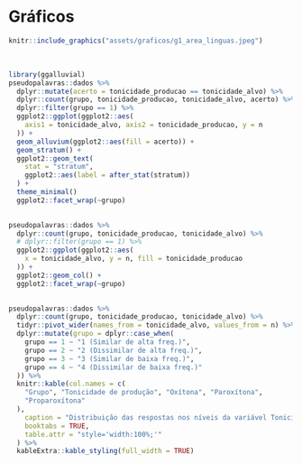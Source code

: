 #    Gráficos {#graficos}

```r
knitr::include_graphics("assets/graficos/g1_area_linguas.jpeg")
```
<br>

```r
library(ggalluvial)
pseudopalavras::dados %>% 
  dplyr::mutate(acerto = tonicidade_producao == tonicidade_alvo) %>% 
  dplyr::count(grupo, tonicidade_producao, tonicidade_alvo, acerto) %>% 
  dplyr::filter(grupo == 1) %>%
  ggplot2::ggplot(ggplot2::aes(
    axis1 = tonicidade_alvo, axis2 = tonicidade_producao, y = n
  )) +
  geom_alluvium(ggplot2::aes(fill = acerto)) +
  geom_stratum() +
  ggplot2::geom_text(
    stat = "stratum", 
    ggplot2::aes(label = after_stat(stratum))
  ) +
  theme_minimal() 
  ggplot2::facet_wrap(~grupo)
  


```


```r
pseudopalavras::dados %>% 
  dplyr::count(grupo, tonicidade_producao, tonicidade_alvo) %>% 
  # dplyr::filter(grupo == 1) %>% 
  ggplot2::ggplot(ggplot2::aes(
    x = tonicidade_alvo, y = n, fill = tonicidade_producao
  )) +
  ggplot2::geom_col() +
  ggplot2::facet_wrap(~grupo)
  


```


```r
pseudopalavras::dados %>% 
  dplyr::count(grupo, tonicidade_producao, tonicidade_alvo) %>% 
  tidyr::pivot_wider(names_from = tonicidade_alvo, values_from = n) %>% 
  dplyr::mutate(grupo = dplyr::case_when(
    grupo == 1 ~ "1 (Similar de alta freq.)",
    grupo == 2 ~ "2 (Dissimilar de alta freq.)",
    grupo == 3 ~ "3 (Similar de baixa freq.)",
    grupo == 4 ~ "4 (Dissimilar de baixa freq.)"
  )) %>% 
  knitr::kable(col.names = c(
    "Grupo", "Tonicidade de produção", "Oxítona", "Paroxítona",
    "Proparoxítona"
  ),
    caption = "Distribuição das respostas nos níveis da variável Tonicidade de produção.",
    booktabs = TRUE,
    table.attr = "style='width:100%;'"
  ) %>% 
  kableExtra::kable_styling(full_width = TRUE)
```




